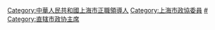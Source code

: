 [[Category:中華人民共和國上海市正職領導人|Category:中華人民共和國上海市正職領導人]]
[[Category:上海市政協委員|Category:上海市政協委員]]
[[Category:上海市各级政协主席|#]]
[[Category:直辖市政协主席|Category:直辖市政协主席]]